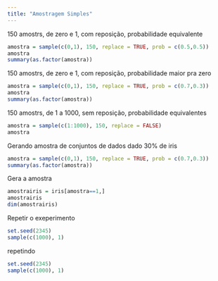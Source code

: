 ```yaml
---
title: "Amostragem Simples"
---
```

150 amostrs, de zero e 1, com reposição, probabilidade equivalente

```r
amostra = sample(c(0,1), 150, replace = TRUE, prob = c(0.5,0.5))
amostra
summary(as.factor(amostra))
```
150 amostrs, de zero e 1, com reposição, probabilidade maior pra zero

```r
amostra = sample(c(0,1), 150, replace = TRUE, prob = c(0.7,0.3))
amostra
summary(as.factor(amostra))
```

150 amostrs, de 1 a 1000, sem reposição, probabilidade equivalentes

```r
amostra = sample(c(1:1000), 150, replace = FALSE)
amostra
```

Gerando amostra de conjuntos de dados
dado 30% de iris

```r
amostra = sample(c(0,1), 150, replace = TRUE, prob = c(0.7,0.3))
summary(as.factor(amostra))
```

Gera a amostra

```r
amostrairis = iris[amostra==1,]
amostrairis
dim(amostrairis)
```

Repetir o exeperimento

```r
set.seed(2345)
sample(c(1000), 1)
```

repetindo

```r
set.seed(2345)
sample(c(1000), 1)
```
